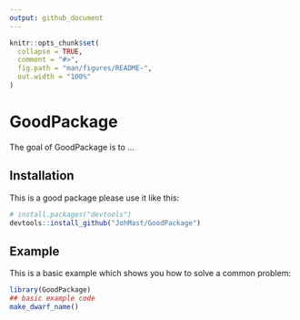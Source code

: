 ```yaml
---
output: github_document
---
```


<!-- README.md is generated from README.Rmd. Please edit that file -->

```r
knitr::opts_chunk$set(
  collapse = TRUE,
  comment = "#>",
  fig.path = "man/figures/README-",
  out.width = "100%"
)
```

# GoodPackage

<!-- badges: start -->
<!-- badges: end -->

The goal of GoodPackage is to ...

## Installation

This is a good package please use it like this:


``` r
# install.packages("devtools")
devtools::install_github("JohMast/GoodPackage")
```

## Example

This is a basic example which shows you how to solve a common problem:

```r
library(GoodPackage)
## basic example code
make_dwarf_name()
```

